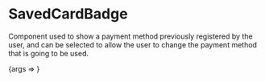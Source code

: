 
<Meta title="Molecules/SavedCardBadge" component={SavedCardBadge} />

# SavedCardBadge

Component used to show a payment method previously registered by the user, and can be selected to allow the user to
change the payment method that is going to be used.

<Canvas>
    <Story
        name="Regular SavedCardBadge"
        args={{
            cardBrand: "maestro",
            cardLastDigits: "0132",
            cardIdentifier: "Company Card",
            onClick: action("onClick"),
        }}
    >
        {args => <SavedCardBadge {...args} />}
    </Story>
</Canvas>

<ArgsTable of={SavedCardBadge} />
